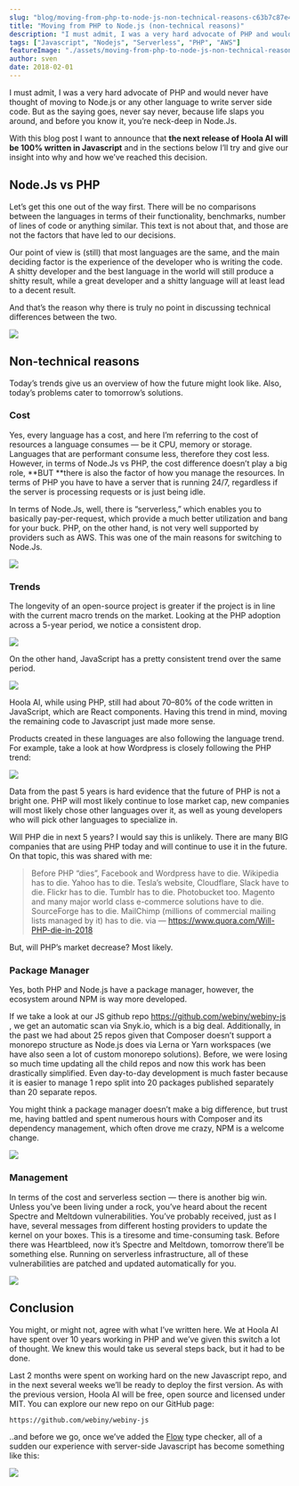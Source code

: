 ```yaml
---
slug: "blog/moving-from-php-to-node-js-non-technical-reasons-c63b7c87e4c5"
title: "Moving from PHP to Node.js (non-technical reasons)"
description: "I must admit, I was a very hard advocate of PHP and would never have thought of moving to Node.js or any other language, but ..."
tags: ["Javascript", "Nodejs", "Serverless", "PHP", "AWS"]
featureImage: "./assets/moving-from-php-to-node-js-non-technical-reasons-c63b7c87e4c5/max-2048-1TC9ewZLEL9ngFG2MXDBktw.jpeg"
author: sven
date: 2018-02-01
---
```


I must admit, I was a very hard advocate of PHP and would never have thought of moving to Node.js or any other language to write server side code. But as the saying goes, never say never, because life slaps you around, and before you know it, you’re neck-deep in Node.Js.

With this blog post I want to announce that **the next release of Hoola AI will be 100% written in Javascript** and in the sections below I’ll try and give our insight into why and how we’ve reached this decision.

## Node.Js vs PHP

Let’s get this one out of the way first. There will be no comparisons between the languages in terms of their functionality, benchmarks, number of lines of code or anything similar. This text is not about that, and those are not the factors that have led to our decisions.

Our point of view is (still) that most languages are the same, and the main deciding factor is the experience of the developer who is writing the code. A shitty developer and the best language in the world will still produce a shitty result, while a great developer and a shitty language will at least lead to a decent result.

And that’s the reason why there is truly no point in discussing technical differences between the two.

![](./assets/moving-from-php-to-node-js-non-technical-reasons-c63b7c87e4c5/max-1000-1dxbvVHJkUh5HagZ7HI0nFw.gif)

## Non-technical reasons

Today’s trends give us an overview of how the future might look like. Also, today’s problems cater to tomorrow’s solutions.

### Cost

Yes, every language has a cost, and here I’m referring to the cost of resources a language consumes — be it CPU, memory or storage. Languages that are performant consume less, therefore they cost less. However, in terms of Node.Js vs PHP, the cost difference doesn’t play a big role, **BUT **there is also the factor of how you manage the resources. In terms of PHP you have to have a server that is running 24/7, regardless if the server is processing requests or is just being idle.

In terms of Node.Js, well, there is “serverless,” which enables you to basically pay-per-request, which provide a much better utilization and bang for your buck. PHP, on the other hand, is not very well supported by providers such as AWS. This was one of the main reasons for switching to Node.Js.

![](./assets/moving-from-php-to-node-js-non-technical-reasons-c63b7c87e4c5/max-1240-1BBRtmW0ylrD-RVkeFnzlBA.jpeg)

### Trends

The longevity of an open-source project is greater if the project is in line with the current macro trends on the market. Looking at the PHP adoption across a 5-year period, we notice a consistent drop.

![](./assets/moving-from-php-to-node-js-non-technical-reasons-c63b7c87e4c5/max-4532-1s8H2DlFxdgKKUZICrZxkwg.png)

On the other hand, JavaScript has a pretty consistent trend over the same period.

![](./assets/moving-from-php-to-node-js-non-technical-reasons-c63b7c87e4c5/max-4564-1SJ_6glGaWVwR-PIvUn0KmQ.png)

Hoola AI, while using PHP, still had about 70–80% of the code written in JavaScript, which are React components. Having this trend in mind, moving the remaining code to Javascript just made more sense.

Products created in these languages are also following the language trend. For example, take a look at how Wordpress is closely following the PHP trend:

![](./assets/moving-from-php-to-node-js-non-technical-reasons-c63b7c87e4c5/max-4544-1FWehmh_j4WSrFXy4CWvLVg.png)

Data from the past 5 years is hard evidence that the future of PHP is not a bright one. PHP will most likely continue to lose market cap, new companies will most likely chose other languages over it, as well as young developers who will pick other languages to specialize in.

Will PHP die in next 5 years? I would say this is unlikely. There are many BIG companies that are using PHP today and will continue to use it in the future. On that topic, this was shared with me:

> Before PHP “dies”,
> Facebook and Wordpress have to die.
> Wikipedia has to die.
> Yahoo has to die.
> Tesla’s website, Cloudflare, Slack have to die.
> Flickr has to die. Tumblr has to die. Photobucket too.
> Magento and many major world class e-commerce solutions have to die.
> SourceForge has to die.
> MailChimp (millions of commercial mailing lists managed by it) has to die.
> via — https://www.quora.com/Will-PHP-die-in-2018

But, will PHP’s market decrease? Most likely.

### Package Manager

Yes, both PHP and Node.js have a package manager, however, the ecosystem around NPM is way more developed.

If we take a look at our JS github repo [https://github.com/webiny/webiny-js ](https://github.com/webiny/webiny-js), we get an automatic scan via Snyk.io, which is a big deal. Additionally, in the past we had about 25 repos given that Composer doesn’t support a monorepo structure as Node.js does via Lerna or Yarn workspaces (we have also seen a lot of custom monorepo solutions). Before, we were losing so much time updating all the child repos and now this work has been drastically simplified. Even day-to-day development is much faster because it is easier to manage 1 repo split into 20 packages published separately than 20 separate repos.

You might think a package manager doesn’t make a big difference, but trust me, having battled and spent numerous hours with Composer and its dependency management, which often drove me crazy, NPM is a welcome change.

![](./assets/moving-from-php-to-node-js-non-technical-reasons-c63b7c87e4c5/max-814-1itazBqk2Gmn9IOZ_CCJSTA.jpeg)

### Management

In terms of the cost and serverless section — there is another big win. Unless you’ve been living under a rock, you’ve heard about the recent Spectre and Meltdown vulnerabilities. You’ve probably received, just as I have, several messages from different hosting providers to update the kernel on your boxes. This is a tiresome and time-consuming task. Before there was Heartbleed, now it’s Spectre and Meltdown, tomorrow there’ll be something else. Running on serverless infrastructure, all of these vulnerabilities are patched and updated automatically for you.

![](./assets/moving-from-php-to-node-js-non-technical-reasons-c63b7c87e4c5/max-1456-1Zmw0UQZ1VHvUCxUllBcMGg.png)

## Conclusion

You might, or might not, agree with what I’ve written here. We at Hoola AI have spent over 10 years working in PHP and we’ve given this switch a lot of thought. We knew this would take us several steps back, but it had to be done.

Last 2 months were spent on working hard on the new Javascript repo, and in the next several weeks we’ll be ready to deploy the first version. As with the previous version, Hoola AI will be free, open source and licensed under MIT. You can explore our new repo on our GitHub page:

`https://github.com/webiny/webiny-js`

..and before we go, once we’ve added the [Flow](https://flow.org/) type checker, all of a sudden our experience with server-side Javascript has become something like this:

![](./assets/moving-from-php-to-node-js-non-technical-reasons-c63b7c87e4c5/max-1400-1bsTI9bIv8Y7poNfGE96cEg.png)
